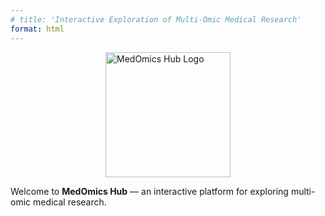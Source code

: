 ```yaml
---
# title: 'Interactive Exploration of Multi-Omic Medical Research'
format: html
---
```


<img src="image/logo4.png" alt="MedOmics Hub Logo" width="200" style="display: block; margin: 0 auto;" />

Welcome to **MedOmics Hub** — an interactive platform for exploring multi-omic medical research.

